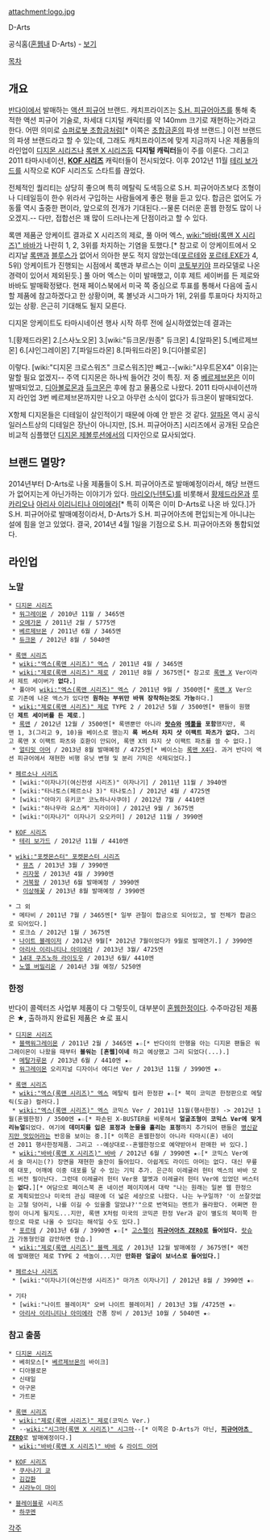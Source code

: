 attachment:logo.jpg

D-Arts

공식홈([[혼웹]]내 D-Arts) - [http://tamashii.jp/item_brand/d_arts/ 보기]

[[목차]]
== 개요 ==
[[반다이]]에서 발매하는 [[액션 피규어]] 브랜드. 캐치프라이즈는 [[S.H. 피규어아츠]]를 통해 축적한 액션 피규어 기술로, 차세대 디지털 캐릭터를 약 140mm 크기로 재현하는거라고 한다. 어떤 의미로 [[슈퍼로봇 초합금]]처럼[* 이쪽은 [[초합금혼]]의 파생 브랜드.] 이전 브랜드의 파생 브랜드라고 할 수 있는데, 그래도 캐치프라이즈에 맞게 지금까지 나온 제품들의 라인업이 [[디지몬 시리즈]]나 [[록맨 X 시리즈]]등 '''디지털 캐릭터'''들이 주를 이룬다. 그리고 2011 타마시네이션, '''[[KOF 시리즈]]''' 캐릭터들이 전시되었다. 이후 2012년 11월 [[테리 보가드]]를 시작으로 KOF 시리즈도 스타트를 끊었다.

전체적인 퀄리티는 상당히 좋으며 특히 메탈릭 도색등으로 S.H. 피규어아츠보다 조형이나 디테일등이 한수 위라서 구입하는 사람들에게 좋은 평을 듣고 있다. 합금은 없어도 가동률 역시 출중한 편이라, 앞으로의 전개가 기대된다.--물론 더러운 혼웹 한정도 많이 나오겠지.-- 다만, 접합선은 꽤 많이 드러나는게 단점이라고 할 수 있다.

록맨 제품군 앙케이트 결과로 X 시리즈의 제로, 풀 아머 엑스, [[wiki:"바바(록맨 X 시리즈)" 바바]]가 나란히 1, 2, 3위를 차지하는 기염을 토했다.[* 참고로 이 앙케이트에서 오리지날 [[록맨]]과 [[블루스]]가 없어서 의아한 분도 적지 않았는데([[포르테]]와 [[포르테.EXE]]가 4, 5위) 앙케이트가 진행되는 시점에서 록맨과 부르스는 이미 [[코토부키야]] 프라모델로 나온 경력이 있어서 제외된듯.] 풀 아머 엑스는 이미 발매했고, 이후 제트 세이버를 든 제로와 바바도 발매확정됐다. 현재 페이스북에서 미국 쪽 중심으로 투표를 통해서 다음에 출시할 제품에 참고하겠다고 한 상황이며, 록 볼넛과 시그마가 1위, 2위를 투표마다 차지하고 있는 상황. 은근히 기대해도 될지 모른다.

디지몬 앙케이트도 타마시네이션 행사 시작 하루 전에 실시하였었는데 결과는

1.[황제드라몬]
2.[스사노오몬] 
3.[wiki:"듀크몬/원종" 듀크몬]
4.[알파몬]
5.[베르제브몬]
6.[샤인그레이몬]
7.[파일드라몬]
8.[파워드라몬]
9.[디아블로몬]

이렇다. [wiki:"디지몬 크로스워즈" 크로스워즈]만 빼고--[wiki:"샤우트몬X4" 이유]는 말할 필요 없겠지-- 주역 디지몬은 하나씩 들어간 것이 특징. 저 중 [[베르제브몬]]은 이미 발매되었고, [[디아볼로몬]]과 [[듀크몬]]은 후에 참고 물품으로 나왔다. 2011 타마시네이션까지 라인업 3번 베르제브몬까지만 나오고 아무런 소식이 없다가 듀크몬이 발매되었다.

X항체 디지몬들은 디테일이 살인적이기 때문에 아예 안 받은 것 같다. [[알파몬]] 역시 공식 일러스트상의 디테일은 장난이 아니지만, [S.H. 피규어아츠] 시리즈에서 공개된 모습은 비교적 심플했던 [[디지몬 제볼루션]]에서의 디자인으로 묘사되었다.

== 브랜드 멸망? ==
2014년부터 D-Arts로 나올 제품들이 S.H. 피규어아츠로 발매예정이라서, 해당 브랜드가 없어지는게 아닌가하는 이야기가 있다. [[마리오(닌텐도)]]를 비롯해서  [[황제드라몬]]과 [[루카리오]]나  [[아리사 이리니티나 아미에라]][* 특히 이쪽은 이미 D-Arts로 나온 바 있다.]가 S.H. 피규어아로 발매예정이라서, D-Arts가 S.H. 피규어아츠에 편입되는게 아니냐는 설에 힘을 얻고 있었다.
결국, 2014년 4월 1일을 기점으로 S.H. 피규어아츠와 통합되었다.

== 라인업 ==
=== 노말 ===
 * [[디지몬 시리즈]]
  * [[워그레이몬]] / 2010년 11월 / 3465엔
  * [[오메가몬]] / 2011년 2월 / 5775엔
  * [[베르제브몬]] / 2011년 6월 / 3465엔
  * [[듀크몬]] / 2012년 8월 / 5040엔

 * [[록맨 시리즈]]
  * [[wiki:"엑스(록맨 시리즈)" 엑스]] / 2011년 4월 / 3465엔 
  * [[wiki:"제로(록맨 시리즈)" 제로]] / 2011년 8월 / 3675엔[* 참고로 [[록맨 X]] Ver이라서 제트 세이버가 '''없다.''']
  * 풀아머 [[wiki:"엑스(록맨 시리즈)" 엑스]] / 2011년 9월 / 3500엔[* [[록맨 X]] Ver으로 기존에 나온 엑스가 있다면 '''원하는 부위만 바꿔 장착하는것도 가능'''하다.]
  * [[wiki:"제로(록맨 시리즈)" 제로]] TYPE 2 / 2012년 5월 / 3500엔[* 팬들이 원했던 '''제트 세이버를 든 제로'''.]
  * [[록맨]] / 2012년 12월 / 3500엔[* 록맨뿐만 아니라 '''[[랏슈]]와 [[메툴]]을 포함'''했지만, 록맨 1, 3(그리고 9, 10)을 베이스로 했는지 '''록 버스터 차지 샷 이팩트 파츠가 없다.''' 그리고 록맨 X 이팩트 파츠와 호환이 안되어, 록맨 X의 차지 샷 이팩트 파츠를 쓸 수 없다.]
  * [[얼티밋 아머]] / 2013년 8월 발매예정 / 4725엔[* 베이스는 [[록맨 X4]]다. 과거 반다이 액션 피규어에서 재현한 비행 유닛 변형 및 분리 기믹은 삭제되었다.]

 * [[페르소나 시리즈]]
  * [wiki:"이자나기(여신전생 시리즈)" 이자나기] / 2011년 11월 / 3940엔
  * [wiki:"타나토스(페르소나 3)" 타나토스] / 2012년 4월 / 4725엔
  * [wiki:"아마기 유키코" 코노하나사쿠야] / 2012년 7월 / 4410엔
  * [wiki:"하나무라 요스케" 지라이야] / 2012년 9월 / 3675엔
  * [wiki:"이자나기" 이자나기 오오카미] / 2012년 11월 / 3990엔

 * [[KOF 시리즈]]
  * [[테리 보가드]] / 2012년 11월 / 4410엔

 * [[wiki:"포켓몬스터" 포켓몬스터 시리즈]]
   * [[뮤츠]] / 2013년 3월 / 3990엔
   * [[리자몽]] / 2013년 4월 / 3990엔
   * [[거북왕]] / 2013년 6월 발매예정 / 3990엔
   * [[이상해꽃]] / 2013년 8월 발매예정 / 3990엔

 * 그 외
  * 메타비 / 2011년 7월 / 3465엔[* 일부 관절이 합금으로 되어있고, 발 전체가 합금으로 되어있다.]
  * 로크쇼 / 2012년 1월 / 3675엔
  * [[나이트 블레이저]] / 2012년 9월[* 2012년 7월이었다가 9월로 발매연기.] / 3990엔
  * [[아리사 이리니티나 아미에라]] / 2013년 3월/ 4725엔
  * [[14대 쿠즈노하 라이도우]] / 2013년 6월/ 4410엔 
  * [[노엘 버밀리온]] / 2014년 3월 예정/ 5250엔

=== 한정 ===
반다이 콜렉터즈 사업부 제품이 다 그렇듯이, 대부분이 [[혼웹]]한정이다. 수주마감된 제품은 ★, 출하까지 완료된 제품은 ☆로 표시

 * [[디지몬 시리즈]]
  * [[블랙워그레이몬]] / 2011년 2월 / 3465엔 ★☆[* 반다이의 만행을 아는 디지몬 팬들은 워그레이몬이 나왔을 때부터 '''블워는 [혼웹]이네''' 하고 예상했고 그리 되었다(...).]
  * [[메탈가루몬]] / 2013년 6월 / 4410엔 ★☆
  * [[워그레이몬]] 오리지널 디자이너 에디션 Ver / 2013년 11월 / 3990엔 ★☆

 * [[록맨 시리즈]]
  * [[wiki:"엑스(록맨 시리즈)" 엑스]] 메탈릭 컬러 한정판 ★☆[* 북미 코믹콘 한정판으로 메탈릭(도금) 컬러다.]
  * [[wiki:"엑스(록맨 시리즈)" 엑스]] 코믹스 Ver / 2011년 11월(행사한정) -> 2012년 1월(혼웹한정) / 3500엔 ★☆[* 파손된 X-BUSTER를 비롯해서 '''얼굴조형이 코믹스 Ver에 맞게 리뉴얼'''되었다. 여기에 '''데미지를 입은 표정과 눈물을 흘리는 표정'''까지 추가되어 팬들은 [[병신같지만 멋있어]]라는 반응을 보이는 중.][* 이쪽은 혼웹한정이 아니라 타마시(혼) 네이션 2011 행사한정제품. 그리고 --예상대로--혼웹한정으로 예약받아서 판매한 바 있다.]
  * [[wiki:"바바(록맨 X 시리즈)" 바바]] / 2012년 6월 / 3990엔 ★☆[* 코믹스 Ver에서 술 마시는(?) 장면을 재현한 술잔이 들어있다. 아쉽게도 라이드 아머는 없다. 대신 무릎에 대포, 어깨에 이중 대포를 달 수 있는 기믹 추가. 은근히 이레귤러 헌터 엑스의 바바 모드 버전 필이난다. 그런데 이레귤러 헌터 Ver용 헬멧과 이레귤러 헌터 Ver에 있었던 버스터는 '''없다.'''][* 여담으로 페이스북 혼 네이션 페이지에서 대략 "나는 원래는 일본 웹 한정으로 계획되었으나 미국의 관심 때문에 더 넓은 세상으로 나왔다. 나는 누구일까? '이 쓰잘것없는 고철 덩어리, 나를 이길 수 있을줄 알았냐?'"으로 번역되는 멘트가 올라왔다. 어쩌면 한정이 아니게 될지도...지만, 록맨 X처럼 미국의 코믹콘 한정 Ver과 같이 별도의 북미쪽 한정으로 따로 나올 수 있다는 해석일 수도 있다.]
  * [[포르테]] / 2013년 6월 / 3990엔 ★☆[* [[고스펠]]이 '''[[피규어아츠 ZERO]]로 들어있다.''' [[랏슈]]가 가동형인걸 감안하면 안습.]
  * [[wiki:"제로(록맨 시리즈)" 블랙 제로]] / 2013년 12월 발매예정 / 3675엔[* 예전에 발매했던 제로 TYPE 2 색놀이...지만 '''만화판 얼굴이 보너스로 들어있다.''']

 * [[페르소나 시리즈]]
  * [wiki:"이자나기(여신전생 시리즈)" 마가츠 이자나기] / 2012년 8월 / 3990엔 ★☆

 * 기타
  * [wiki:"나이트 블레이저" 오버 나이트 블레이저] / 2013년 3월 /4725엔 ★☆
  * [[아리사 이리니티나 아미에라]] 건폼 장비 / 2013년 10월 / 5040엔 ★☆

=== 참고 출품 ===
 * [[디지몬 시리즈]]
  * 베히모스[* [[베르제브몬]]의 바이크]
  * 디아블로몬
  * 신태일
  * 아구몬
  * 가트몬

 * [[록맨 시리즈]]
  * [[wiki:"제로(록맨 시리즈)" 제로]](코믹스 Ver.)
  * --[[wiki:"시그마(록맨 X 시리즈)" 시그마]]--[* 이쪽은 D-Arts가 아닌, '''[[피규어아츠 ZERO]]'''로 발매예정이다.]
  * [[wiki:"바바(록맨 X 시리즈)" 바바]] & [[라이드 아머]]

 * [[KOF 시리즈]]
  * [[쿠사나기 쿄]]
  * [[김갑환]]
  * [[시라누이 마이]]

 * [[블레이블루]] 시리즈
  * [[하쿠멘]]
[[각주]]
